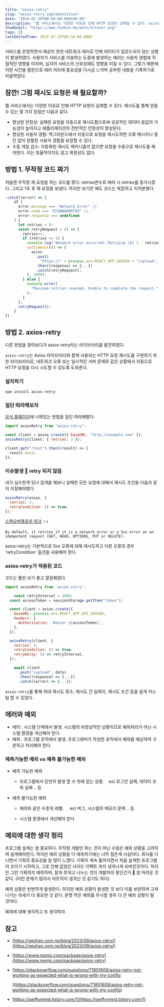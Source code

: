 ```yaml
---
title: "axios-retry"
slug: "axios-retry-implementation"
date: "2024-01-20T00:00:00.000+00:00"
description: "웹 서비스에서는 다양한 이유로 인해 HTTP 요청이 실패할 수 있다. axios-retry로 재시도 로직을 구현해보자."
thumbnail: "https://www.hyebin.me/post/4/cover.png"
tags: []
lastEditedTime: 2025-07-25T06:16:00.000Z
---
```


서비스를 운영하면서 예상치 못한 네트워크 에러로 인해 데이터가 업로드되지 않는 상황이 발생하였다. 사용자가 서비스를 이용하는 도중에 발생하는 에러는 사용자 경험에 직접적인 영향을 미치며, 심지어 서비스의 신뢰성에도 영향을 미칠 수 있다. 그렇기 때문에 이번 사건을 발판으로 에러 처리에 중요성을 다시금 느끼며 공부한 내용을 기록하기로 마음먹었다.

## 잠깐! 그럼 재시도 요청은 왜 필요할까?

웹 서비스에서는 다양한 이유로 인해 HTTP 요청이 실패할 수 있다. 재시도를 통해 얻을 수 있는 몇 가지 장점은 다음과 같다.

- 향상된 안정성: 실패한 요청을 자동으로 재시도함으로써 성공적인 데이터 응답의 가능성이 높아지고 애플리케이션의 전반적인 안정성이 향상된다.
- 향상된 사용자 경험: 백그라운드에서 자동으로 요청을 재시도하면 오류 메시지나 중단 없이 원활한 사용자 경험을 보장할 수 있다.
- 수동 개입 감소: 자동화된 재시도 메커니즘이 없으면 요청을 수동으로 재시도를 해야한다. 이는 효율적이지도 않고 확장성도 없다.

## 방법 1. 무작정 코드 짜기

처음엔 무작정 재 요청을 하는 코드를 짰다. retries변수로 에러 시 retries를 증가시켰다. 그리고 1초 후 재 요청을 보냈다. 하지만 보기만 해도 코드는 복잡하고 지저분했다.

```javascript
.catch((error) => {
    if (
      error.message === "Network Error" ||
      error.code === "ECONNABORTED" ||
      error.response === undefined
    ) {
      let retries = 0;
      const retryRequest = () => {
        retries++;
        if (retries <= 3) {
          console.log(`Network error occurred. Retrying (${ 3 - retries + 1} attempts left)...`);
          setTimeout(() => {
            axios
              .post(
                "https://" + process.env.REACT_APP_SERVER + "/upload", data)
              .then((response) => {...})
              .catch(retryRequest);
          }, 1000);
        } else {
          console.error(
            "Maximum retries reached. Unable to complete the request."
          );
        }
      };
      retryRequest();
    }
})
```

## 방법 2. axios-retry

다른 방법을 찾아보다가 axios-retry라는 라이브러리를 발견하였다.

`axios-retry`는 Axios 라이브러리와 함께 사용되는 HTTP 요청 재시도를 구현하기 위한 라이브러리로, 네트워크 오류 또는 일시적인 서버 문제와 같은 상황에서 자동으로 HTTP 요청을 다시 시도할 수 있도록 도와준다.

### 설치하기

```javascript
npm install axios-retry
```

### 일단 따라해보자

[공식 홈페이지](https://www.npmjs.com/package/axios-retry)에 나와있는 방법을 일단 따라해봤다.

```javascript
import axiosRetry from "axios-retry";

const client = axios.create({ baseURL: "http://example.com" });
axiosRetry(client, { retries: 3 });

client.get("/test").then((result) => {
  result.data;
});
```

### 이슈발생 🚨 retry 되지 않음

내가 실수한게 있나 검색을 해보니 실패한 모든 요청에 대해서 재시도 조건을 다음과 같이 지정해야했다.

```javascript
axiosRetry(axios, {
  retries: 3,
  retryCondition: () => true,
});
```

[스택오버플로우 링크](https://github.com/softonic/axios-retry) 👈

`By default, it retries if it is a network error or a 5xx error on an idempotent request (GET, HEAD, OPTIONS, PUT or DELETE).`

axios-retry는 기본적으로 5xx 오류에 대해 재시도하고 다른 오류의 경우 'retryCondition' 옵션을 사용해야 한다.

### axios-retry가 적용된 코드

코드는 훨씬 보기 좋고 깔끔해졌다.

```javascript
import axiosRetry from 'axios-retry';

	const retryInterval = 3000;
  const accessToken = sessionStorage.getItem("token");

  const client = axios.create({
    baseURL: process.env.REACT_APP_API_SERVER,
    headers: {
      Authorization: `Bearer ${accessToken}`,
    },
  });

  axiosRetry(client, {
    retries: 3,
    retryCondition: () => true,
    retryDelay: () => retryInterval,
  });

	await client
      .post("/upload", data)
      .then((response) => {...})
      .catch((error) => {...});
```

`axios-retry`를 통해 최대 재시도 횟수, 재시도 간 딜레이, 재시도 조건 등을 쉽게 커스텀 할 수 있었다.

## 에러와 예외

- 에러 : 시스템 단계에서 발생. 시스템의 비정상적인 상황이므로 예외처리가 아닌 시스템 환경을 개선해야 한다.
- 예외 : 프로그램 로직에서 발생. 프로그래머가 작성한 로직에서 예외를 예상하여 구분하고 처리해야 한다.

### 예측가능한 예외 vs 예측 불가능한 예외

- 예측 가능한 예외

  - 프로그램에서 당연히 발생 할 수 밖에 없는 상황.    ex) 로그인 실패, 데이터 조회 실패 .. 등

- 예측 불가능한 예외

  - 에러와 같은 수준의 레벨.     ex) 버그, 시스템의 메모리 문제 .. 등

  - 시스템 환경에서 개선해야 한다.

## 예외에 대한 생각 정리

프로그램 설계는 참 중요하다. 무작정 개발만 하는 것이 아닌 수많은 예외 상황을 고려하며 설계해야한다. 하지만 예외 상황을 다 예측하기에는 너무 힘든게 사실이다. 회사를 다니면서 기획의 중요성을 참 많이 느꼈다. 기획이 계속 틀어지면서 처음 설계한 프로그램이 꼬이기 시작하고, 그로 인해 없었던 사이드 이펙트 까지 생겨나게 되버린것이다. 하지만 그런 기획까지 예측하며, 잘게 쪼개고 나누는 것이 개발자의 몫인건가.🤔 참 어려운 것 같다. (이런 문제가 많아서 아토믹이 생겨난 것 같기도 하다)

예외 상황은 빈번하게 발생한다. 하지만 예외 상황이 발생한 것 보다 이를 보완하며 고쳐나가는 자세가 더 중요한 것 같다. 분명 작은 예외를 무시할 경우 더 큰 예외 상황이 될 것이다.

예외에 대해 생각하고 또 생각하자.

## 참고

- [https://geshan.com.np/blog/2023/09/axios-retry/](https://geshan.com.np/blog/2023/09/axios-retry/)
- [https://www.npmjs.com/package/axios-retry](https://www.npmjs.com/package/axios-retry)
- [https://stackoverflow.com/questions/71851609/axios-retry-not-working-as-expected-what-is-wrong-with-my-config

  ](https://stackoverflow.com/questions/71851609/axios-retry-not-working-as-expected-what-is-wrong-with-my-config)

- [https://swiftymind.tistory.com/1](https://swiftymind.tistory.com/1)